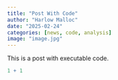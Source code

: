 ```yaml
---
title: "Post With Code"
author: "Harlow Malloc"
date: "2025-02-24"
categories: [news, code, analysis]
image: "image.jpg"
---
```


This is a post with executable code.

```r
1 + 1
```
